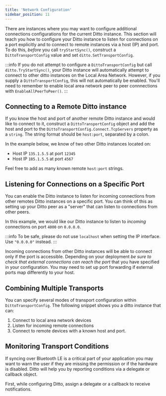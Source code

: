```yaml
---
title: 'Network Configuration'
sidebar_position: 11
---
```



There are instances where you may want to configure additional connections configurations for the current Ditto instance. This section will teach you how to configure your Ditto instance to listen for connections on a port explicitly and to connect to remote instances via a host (IP) and port. To do this, _before_ you call `tryStartSync()`, construct a `DittoTransportConfig` value and set `ditto.SetTransportConfig`.

:::info
If you do not attempt to configure a `DittoTransportConfig` but call `ditto.TryStartSync()`, your Ditto instance will automatically attempt to connect to other ditto instances on the Local Area Network. However, if you supply a `DittoTransportConfig`, this will not automatically be enabled. You'll need to remember to enable local area network peer to peer connnections with `EnableAllPeerToPeer()`.
:::

## Connecting to a Remote Ditto instance

If you know the host and port of another remote Ditto instance and would like to connect to it, construct a `DittoTransportConfig` object and add the host and port to the `DittoTransportConfig.Connect.TcpServers` property as a `string`. The string format should be `host:port`, separated by a colon.

In the example below, we know of two other Ditto instances located on:

* Host IP `135.1.5.5` at port `12345`
* Host IP `185.1.5.5` at port `4567`


<SnippetGroup name="network-remote-ditto" />

Feel free to add as many known remote `host:port` strings.

## Listening for Connections on a Specific Port

You can enable the Ditto instance to listen for incoming connections from other
remotes Ditto instances on a specific port. You can think of this as setting up your
Ditto peer as a "server" that can listen to connections from other peers.

In this example, we would like our Ditto instance to listen to _incoming_ connections on port `4000` on `0.0.0.0`. 

:::info
To be safe, please do not use `localhost` when setting the IP interface. Use `"0.0.0.0"` instead.
:::

<SnippetGroup name="network-listen" />


Incoming connections from other Ditto instances will be able to connect only if the port is accessible. Depending on your deployment _be sure to check that external connections can reach the port_ that you have specified in your configuration. You may need to set up port forwarding if external ports map differently to your host.

## Combining Multiple Transports

You can specify several modes of transport configuration within `DittoTransportConfig`. The following snippet shows you a ditto instance that can:

1. Connect to local area network devices
2. Listen for incoming remote connections
3. Connect to remote devices with a known host and port. 

<SnippetGroup name="network-multiple-transports" />

## Monitoring Transport Conditions

If syncing over Bluetooth LE is a critical part of your application you may want to warn the user if they are missing the permission or if the hardware is disabled. Ditto will help you by reporting conditions via a delegate or callback object.

First, while configuring Ditto, assign a delegate or a callback to receive notifications.

<SnippetGroup name="network-monitor-conditions" />